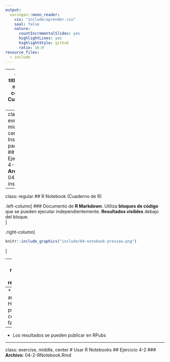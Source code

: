 ```yaml
---
output:
  xaringan::moon_reader:
    css: "include/aprender.css"
    seal: false
    nature:
      countIncrementalSlides: yes
      highlightLines: yes
      highlightStyle: github
      ratio: 16:9
resource_files:
  - include
---
```

---
class: title-slide, middle, center
# Cuadernos con R
---
class: exercise, middle, center
# Instalar paquetes
## Ejercicio 4-1
### **Archivo:** 04-1-instalar.R

---
class: regular
## R Notebook (Cuaderno de R)

.left-column[
### Documento de **R Markdown**. Utiliza **bloques de código** que se pueden ejecutar independientemente. **Resultados visibles** debajo del bloque.  
]

.right-column[
```r
knitr::include_graphics("include/04-notebook-preview.png")
```
]

---
class: regular
# Los resultados

--
* El archivo HTML se puede compartir facilmente

--
* Los resultados se pueden publicar en RPubs 

---
class: exercise, middle, center
# Usar R Notebooks
## Ejercicio 4-2
### **Archivo:** 04-2-RNotebook.Rmd
